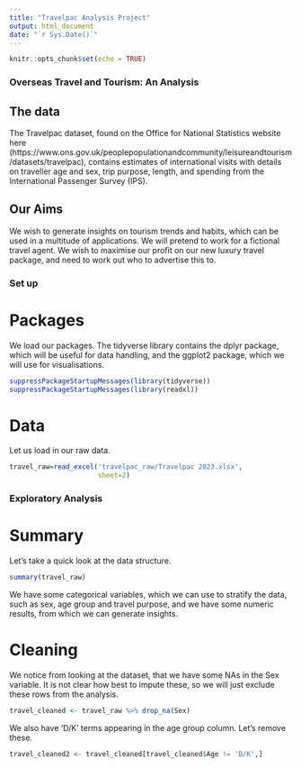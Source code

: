 ```yaml
---
title: "Travelpac Analysis Project"
output: html_document
date: "`r Sys.Date()`"
---
```


```r
knitr::opts_chunk$set(echo = TRUE)
```

### Overseas Travel and Tourism: An Analysis ###

## The data ##
The Travelpac dataset, found on the Office for National Statistics website here (https://www.ons.gov.uk/peoplepopulationandcommunity/leisureandtourism/datasets/travelpac), contains estimates of international visits with details on traveller age and sex, trip purpose, length, and spending from the International Passenger Survey (IPS). 


## Our Aims ##

We wish to generate insights on tourism trends and habits, which can be used in a multitude of applications. We will pretend to work for a fictional travel agent. We wish to maximise our profit on our new luxury travel package, and need to work out who to advertise this to.

### Set up ###

# Packages #
We load our packages. The tidyverse library contains the dplyr package, which will be useful for data handling, and the ggplot2 package, which we will use for visualisations.

```r
suppressPackageStartupMessages(library(tidyverse))
suppressPackageStartupMessages(library(readxl))
```

# Data #

Let us load in our raw data.

```r
travel_raw=read_excel('travelpac_raw/Travelpac 2023.xlsx', 
                      sheet=2)
```

### Exploratory Analysis ###

# Summary #

Let's take a quick look at the data structure.

```r
summary(travel_raw)
```

We have some categorical variables, which we can use to stratify the data, such as sex, age group and travel purpose, and we have some numeric results, from which we can generate insights.

# Cleaning #

We notice from looking at the dataset, that we have some NAs in the Sex variable. It is not clear how best to impute these, so we will just exclude these rows from the analysis.

```r
travel_cleaned <- travel_raw %>% drop_na(Sex)
```

We also have 'D/K' terms appearing in the age group column. Let's remove these.

```r
travel_cleaned2 <- travel_cleaned[travel_cleaned$Age != 'D/K',]
```

